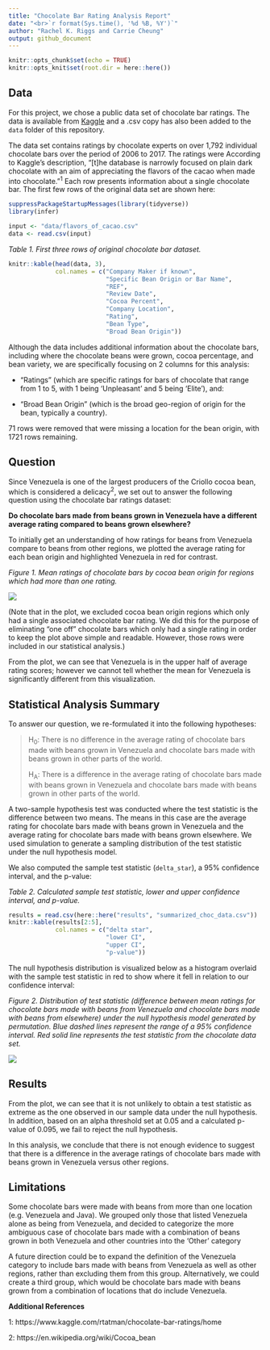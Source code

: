 ```yaml
---
title: "Chocolate Bar Rating Analysis Report"
date: "<br>`r format(Sys.time(), '%d %B, %Y')`"
author: "Rachel K. Riggs and Carrie Cheung"
output: github_document
---
```


```r
knitr::opts_chunk$set(echo = TRUE)
knitr::opts_knit$set(root.dir = here::here())
```

## Data

For this project, we chose a public data set of chocolate bar ratings. The data is available from [Kaggle](https://www.kaggle.com/rtatman/chocolate-bar-ratings) and a .csv copy has also been added to the `data` folder of this repository. 

The data set contains ratings by chocolate experts on over 1,792 individual chocolate bars over the period of 2006 to 2017. The ratings were According to Kaggle's description, "[t]he database is narrowly focused on plain dark chocolate with an aim of appreciating the flavors of the cacao when made into chocolate."<sup>1</sup> Each row presents information about a single chocolate bar. The first few rows of the original data set are shown here:

```r
suppressPackageStartupMessages(library(tidyverse))
library(infer)

input <- "data/flavors_of_cacao.csv"
data <- read.csv(input)
```

*Table 1. First three rows of original chocolate bar dataset.*

```r
knitr::kable(head(data, 3),
             col.names = c("Company Maker if known",
                           "Specific Bean Origin or Bar Name",
                           "REF",
                           "Review Date",
                           "Cocoa Percent",
                           "Company Location",
                           "Rating",
                           "Bean Type",
                           "Broad Bean Origin"))
```

Although the data includes additional information about the chocolate bars, including where the chocolate beans were grown, cocoa percentage, and bean variety, we are specifically focusing on 2 columns for this analysis: 

* "Ratings" (which are specific ratings for bars of chocolate that range from 1 to 5, with 1 being 'Unpleasant' and 5 being 'Elite'), and:

* "Broad Bean Origin" (which is the broad geo-region of origin for the bean, typically a country). 

71 rows were removed that were missing a location for the bean origin, with 1721 rows remaining. 

## Question

Since Venezuela is one of the largest producers of the Criollo cocoa bean, which is considered a delicacy<sup>2</sup>, we set out to answer the following question using the chocolate bar ratings dataset:

**Do chocolate bars made from beans grown in Venezuela have a different average rating compared to beans grown elsewhere?**

To initially get an understanding of how ratings for beans from Venezuela compare to beans from other regions, we plotted the average rating for each bean origin and highlighted Venezuela in red for contrast. 

*Figure 1. Mean ratings of chocolate bars by cocoa bean origin for regions which had more than one rating.*

![](../results/choc_data_viz.png)

(Note that in the plot, we excluded cocoa bean origin regions which only had a single associated chocolate bar rating. We did this for the purpose of eliminating "one off" chocolate bars which only had a single rating in order to keep the plot above simple and readable. However, those rows were included in our statistical analysis.)

From the plot, we can see that Venezuela is in the upper half of average rating scores; however we cannot tell whether the mean for Venezuela is significantly different from this visualization.


## Statistical Analysis Summary

To answer our question, we re-formulated it into the following hypotheses:

>H<sub>0</sub>: There is no difference in the average rating of chocolate bars made with beans grown in Venezuela and chocolate bars made with beans grown in other parts of the world.
>
>H<sub>A</sub>: There is a difference in the average rating of chocolate bars made with beans grown in Venezuela and chocolate bars made with beans grown in other parts of the world.

A two-sample hypothesis test was conducted where the test statistic is the difference between two means. The means in this case are the average rating for chocolate bars made with beans grown in Venezuela and the average rating for chocolate bars made with beans grown elsewhere. We used simulation to generate a sampling distribution of the test statistic under the null hypothesis model.

We also computed the sample test statistic (`delta_star`), a 95% confidence interval, and the p-value:

*Table 2. Calculated sample test statistic, lower and upper confidence interval, and p-value.*

```r

results = read.csv(here::here("results", "summarized_choc_data.csv"))
knitr::kable(results[2:5],
             col.names = c("delta star",
                           "lower CI",
                           "upper CI",
                           "p-value"))
```

The null hypothesis distribution is visualized below as a histogram overlaid with the sample test statistic in red to show where it fell in relation to our confidence interval:

*Figure 2. Distribution of test statistic (difference between mean ratings for chocolate bars made with beans from Venezuela and chocolate bars made with beans from elsewhere) under the null hypothesis model generated by permutation. Blue dashed lines represent the range of a 95% confidence interval. Red solid line represents the test statistic from the chocolate data set.*

![](../results/choc_ratings_analysis_viz.png)

## Results

From the plot, we can see that it is not unlikely to obtain a test statistic as extreme as the one observed in our sample data under the null hypothesis. In addition, based on an alpha threshold set at 0.05 and a calculated p-value of 0.095, we fail to reject the null hypothesis. 

In this analysis, we conclude that there is not enough evidence to suggest that there is a difference in the average ratings of chocolate bars made with beans grown in Venezuela versus other regions.

## Limitations

Some chocolate bars were made with beans from more than one location (e.g. Venezuela and Java). We grouped only those that listed Venezuela alone as being from Venezuela, and decided to categorize the more ambiguous case of chocolate bars made with a combination of beans grown in both Venezuela and other countries into the 'Other' category

A future direction could be to expand the definition of the Venezuela category to include bars made with beans from Venezuela as well as other regions, rather than excluding them from this group. Alternatively, we could create a third group, which would be chocolate bars made with beans grown from a combination of locations that do include Venezuela.


**Additional References**

1: https://www.kaggle.com/rtatman/chocolate-bar-ratings/home

2: https://en.wikipedia.org/wiki/Cocoa_bean
